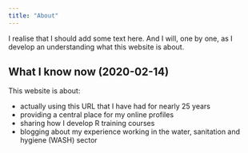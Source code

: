 ```yaml
---
title: "About"
---
```


I realise that I should add some text here. And I will, one by one, as I develop an understanding what this website is about.

## What I know now (2020-02-14)

This website is about:

- actually using this URL that I have had for nearly 25 years
- providing a central place for my online profiles
- sharing how I develop R training courses
- blogging about my experience working in the water, sanitation and hygiene (WASH) sector




